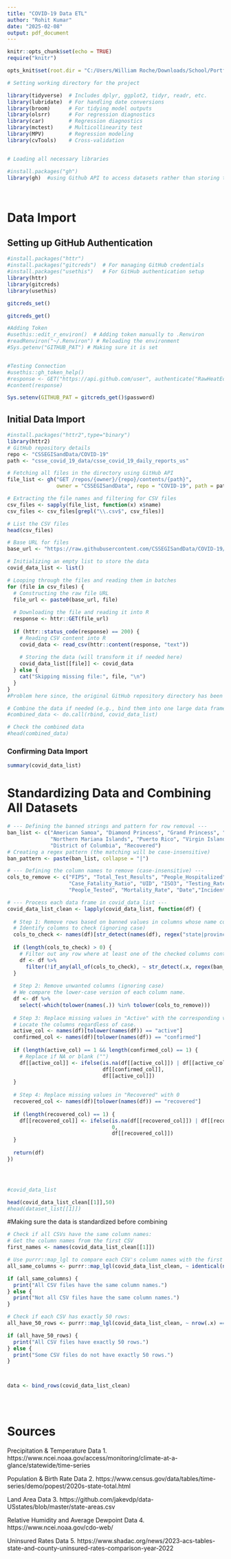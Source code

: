 ```yaml
---
title: "COVID-19 Data ETL"
author: "Rohit Kumar"
date: "2025-02-08"
output: pdf_document
---
```



```r

knitr::opts_chunk$set(echo = TRUE)
require("knitr")

opts_knit$set(root.dir = "C:/Users/William Roche/Downloads/School/Portfolio/Covid Project")

# Setting working directory for the project

library(tidyverse)  # Includes dplyr, ggplot2, tidyr, readr, etc.
library(lubridate)  # For handling date conversions
library(broom)      # For tidying model outputs
library(olsrr)      # For regression diagnostics
library(car)        # Regression diagnostics
library(mctest)     # Multicollinearity test
library(MPV)        # Regression modeling
library(cvTools)    # Cross-validation


# Loading all necessary libraries

#install.packages("gh")
library(gh)  #using Github API to access datasets rather than storing them on local machine




```




# Data Import


## Setting up GitHub Authentication


```r

#install.packages("httr")
#install.packages("gitcreds")  # For managing GitHub credentials
#install.packages("usethis")   # For GitHub authentication setup
library(httr)
library(gitcreds)
library(usethis)

```



```r
gitcreds_set()

```


```r
gitcreds_get()

```

```r
#Adding Token
#usethis::edit_r_environ()  # Adding token manually to .Renviron
#readRenviron("~/.Renviron") # Reloading the environment
#Sys.getenv("GITHUB_PAT") # Making sure it is set


#Testing Connection
#usethis::gh_token_help()
#response <- GET("https://api.github.com/user", authenticate("RawHeatEcon", Sys.getenv("GITHUB_PAT")))
#content(response)

```


```r

Sys.setenv(GITHUB_PAT = gitcreds_get()$password)
```





## Initial Data Import

```r
#install.packages("httr2",type="binary")
library(httr2)
# GitHub repository details
repo <- "CSSEGISandData/COVID-19"
path <- "csse_covid_19_data/csse_covid_19_daily_reports_us"

# Fetching all files in the directory using GitHub API
file_list <- gh("GET /repos/{owner}/{repo}/contents/{path}", 
                owner = "CSSEGISandData", repo = "COVID-19", path = path)

# Extracting the file names and filtering for CSV files
csv_files <- sapply(file_list, function(x) x$name)
csv_files <- csv_files[grepl("\\.csv$", csv_files)]

# List the CSV files
head(csv_files)

```






```r
# Base URL for files
base_url <- "https://raw.githubusercontent.com/CSSEGISandData/COVID-19/master/csse_covid_19_data/csse_covid_19_daily_reports_us/"

# Initializing an empty list to store the data
covid_data_list <- list()

# Looping through the files and reading them in batches
for (file in csv_files) {
  # Constructing the raw file URL
  file_url <- paste0(base_url, file)
  
  # Downloading the file and reading it into R
  response <- httr::GET(file_url)
  
  if (httr::status_code(response) == 200) {
    # Reading CSV content into R
    covid_data <- read_csv(httr::content(response, "text"))
    
    # Storing the data (will transform it if needed here)
    covid_data_list[[file]] <- covid_data
  } else {
    cat("Skipping missing file:", file, "\n")
  }
}
#Problem here since, the original GitHub repository directory has been truncated to 1,000 files, ommitting 63 files

# Combine the data if needed (e.g., bind them into one large data frame)
#combined_data <- do.call(rbind, covid_data_list)

# Check the combined data
#head(combined_data)

```

### Confirming Data Import 

```r
summary(covid_data_list)

```

# Standardizing Data and Combining All Datasets

```r
# --- Defining the banned strings and pattern for row removal ---
ban_list <- c("American Samoa", "Diamond Princess", "Grand Princess", "Guam", 
              "Northern Mariana Islands", "Puerto Rico", "Virgin Islands",
              "District of Columbia", "Recovered")
# Creating a regex pattern (the matching will be case-insensitive)
ban_pattern <- paste(ban_list, collapse = "|")

# --- Defining the column names to remove (case-insensitive) ---
cols_to_remove <- c("FIPS", "Total_Test_Results", "People_Hospitalized",
                    "Case_Fatality_Ratio", "UID", "ISO3", "Testing_Rate", "Hospitalization_Rate",
                    "People_Tested", "Mortality_Rate", "Date","Incident_Rate")

# --- Process each data frame in covid_data_list ---
covid_data_list_clean <- lapply(covid_data_list, function(df) {
  
  # Step 1: Remove rows based on banned values in columns whose name contains "State" or "Province"
  # Identify columns to check (ignoring case)
  cols_to_check <- names(df)[str_detect(names(df), regex("state|province", ignore_case = TRUE))]
  
  if (length(cols_to_check) > 0) {
    # Filter out any row where at least one of the checked columns contains a banned string.
    df <- df %>% 
      filter(!if_any(all_of(cols_to_check), ~ str_detect(.x, regex(ban_pattern, ignore_case = TRUE))))
  }
  
  # Step 2: Remove unwanted columns (ignoring case)
  # We compare the lower-case version of each column name.
  df <- df %>% 
    select(-which(tolower(names(.)) %in% tolower(cols_to_remove)))
  
  # Step 3: Replace missing values in "Active" with the corresponding value from "Confirmed"
  # Locate the columns regardless of case.
  active_col <- names(df)[tolower(names(df)) == "active"]
  confirmed_col <- names(df)[tolower(names(df)) == "confirmed"]
  
  if (length(active_col) == 1 && length(confirmed_col) == 1) {
    # Replace if NA or blank ("")
    df[[active_col]] <- ifelse(is.na(df[[active_col]]) | df[[active_col]] == "",
                               df[[confirmed_col]],
                               df[[active_col]])
  }
  
  # Step 4: Replace missing values in "Recovered" with 0
  recovered_col <- names(df)[tolower(names(df)) == "recovered"]
  
  if (length(recovered_col) == 1) {
    df[[recovered_col]] <- ifelse(is.na(df[[recovered_col]]) | df[[recovered_col]] == "",
                                  0,
                                  df[[recovered_col]])
  }
  
  return(df)
})




#covid_data_list

```



```r
head(covid_data_list_clean[[1]],50)
#head(dataset_list[[1]])
```

#Making sure the data is standardized before combining

```r
# Check if all CSVs have the same column names:
# Get the column names from the first CSV
first_names <- names(covid_data_list_clean[[1]])

# Use purrr::map_lgl to compare each CSV's column names with the first CSV
all_same_columns <- purrr::map_lgl(covid_data_list_clean, ~ identical(names(.x), first_names)) %>% all()

if (all_same_columns) {
  print("All CSV files have the same column names.")
} else {
  print("Not all CSV files have the same column names.")
}

# Check if each CSV has exactly 50 rows:
all_have_50_rows <- purrr::map_lgl(covid_data_list_clean, ~ nrow(.x) == 50) %>% all()

if (all_have_50_rows) {
  print("All CSV files have exactly 50 rows.")
} else {
  print("Some CSV files do not have exactly 50 rows.")
}




```






```r
data <- bind_rows(covid_data_list_clean)


```


```r

```


```r

```


```r

```







# Sources



Precipitation & Temperature Data
1. https://www.ncei.noaa.gov/access/monitoring/climate-at-a-glance/statewide/time-series

Population & Birth Rate Data
2. https://www.census.gov/data/tables/time-series/demo/popest/2020s-state-total.html

Land Area Data
3. https://github.com/jakevdp/data-USstates/blob/master/state-areas.csv

Relative Humidity and Average Dewpoint Data
4. https://www.ncei.noaa.gov/cdo-web/

Uninsured Rates Data
5. https://www.shadac.org/news/2023-acs-tables-state-and-county-uninsured-rates-comparison-year-2022





